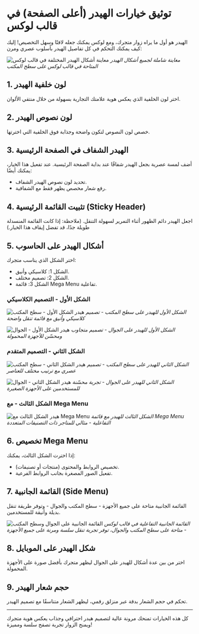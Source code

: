 # توثيق خيارات الهيدر (أعلى الصفحة) في قالب لوكس

الهيدر هو أول ما يراه زوار متجرك، ومع لوكس يمكنك جعله لافتًا وسهل التخصيص! إليك كيف يمكنك التحكم في كل تفاصيل الهيدر بأسلوب عصري ومرن:

![معاينة أشكال الهيدر المختلفة في قالب لوكس](/assets/luxe-salla/features-previews/luxe-theme-header-varations-desktop-preview.png)
*معاينة شاملة لجميع أشكال الهيدر المتاحة في قالب لوكس على سطح المكتب*

## 1. لون خلفية الهيدر
اختر لون الخلفية الذي يعكس هوية علامتك التجارية بسهولة من خلال منتقي الألوان.

## 2. لون نصوص الهيدر
خصص لون النصوص لتكون واضحة وجذابة فوق الخلفية التي اخترتها.

## 3. الهيدر الشفاف في الصفحة الرئيسية
أضف لمسة عصرية بجعل الهيدر شفافًا عند بداية الصفحة الرئيسية. عند تفعيل هذا الخيار، يمكنك أيضًا:
- تحديد لون نصوص الهيدر الشفاف.
- رفع شعار مخصص يظهر فقط مع الشفافية.

## 4. تثبيت القائمة الرئيسية (Sticky Header)
اجعل الهيدر دائم الظهور أثناء التمرير لسهولة التنقل. (ملاحظة: إذا كانت القائمة المنسدلة طويلة جدًا، قد تفضل إيقاف هذا الخيار.)

## 5. أشكال الهيدر على الحاسوب
اختر الشكل الذي يناسب متجرك:
- الشكل 1: كلاسيكي وأنيق.
- الشكل 2: تصميم مختلف.
- الشكل 3: قائمة Mega Menu تفاعلية.

### الشكل الأول - التصميم الكلاسيكي
![هيدر الشكل الأول - سطح المكتب](/assets/luxe-salla/features-previews/luxe-theme-header-shape-1-desktop-preview.png)
*الشكل الأول للهيدر على سطح المكتب - تصميم كلاسيكي وأنيق مع قائمة تنقل واضحة*

![هيدر الشكل الأول - الجوال](/assets/luxe-salla/features-previews/luxe-theme-header-shape-1-mobile-preview.png)
*الشكل الأول للهيدر على الجوال - تصميم متجاوب ومحسّن للأجهزة المحمولة*

### الشكل الثاني - التصميم المتقدم
![هيدر الشكل الثاني - سطح المكتب](/assets/luxe-salla/features-previews/luxe-theme-header-shape-2-desktop-preview.png)
*الشكل الثاني للهيدر على سطح المكتب - تصميم عصري مع ترتيب مختلف للعناصر*

![هيدر الشكل الثاني - الجوال](/assets/luxe-salla/features-previews/luxe-theme-header-shape-2-mobile-preview.png)
*الشكل الثاني للهيدر على الجوال - تجربة محسّنة للمستخدمين على الأجهزة الصغيرة*

### الشكل الثالث - مع Mega Menu
![هيدر الشكل الثالث مع Mega Menu](/assets/luxe-salla/features-previews/luxe-theme-header-shape-3-with-mega-menu-desktop-preview.png)
*الشكل الثالث للهيدر مع قائمة Mega Menu التفاعلية - مثالي للمتاجر ذات التصنيفات المتعددة*

## 6. تخصيص Mega Menu
إذا اخترت الشكل الثالث، يمكنك:
- تخصيص الروابط والمحتوى (منتجات أو تصنيفات).
- تفعيل الصور المصغرة بجانب الروابط الفرعية.

## 7. القائمة الجانبية (Side Menu)
القائمة الجانبية متاحة على جميع الأجهزة - سطح المكتب والجوال - وتوفر طريقة تنقل بديلة وأنيقة للمستخدمين.

![القائمة الجانبية على الجوال وسطح المكتب](/assets/luxe-salla/features-previews/luxe-theme-salla-side-menu-mobile-and-desktop-preview.png)
*القائمة الجانبية التفاعلية في قالب لوكس - متاحة على سطح المكتب والجوال، توفر تجربة تنقل سلسة ومرنة على جميع الأجهزة*

## 8. شكل الهيدر على الموبايل
اختر من بين عدة أشكال للهيدر على الجوال ليظهر متجرك بأفضل صورة على الأجهزة المحمولة.

## 9. حجم شعار الهيدر
تحكم في حجم الشعار بدقة عبر منزلق رقمي، ليظهر الشعار متناسقًا مع تصميم الهيدر.

---

كل هذه الخيارات تمنحك مرونة عالية لتصميم هيدر احترافي وجذاب يعكس هوية متجرك ويمنح الزوار تجربة تصفح سلسة ومميزة!
